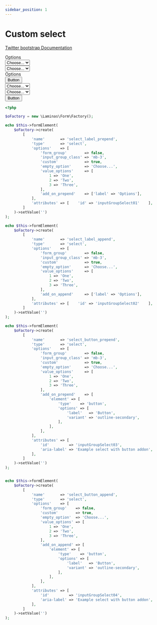 ```yaml
---
sidebar_position: 1
---
```



# Custom select

[Twitter bootstrap Documentation](https://getbootstrap.com/docs/4.5/components/input-group/#custom-select)

<Tabs>
<TabItem value="result" label="Result" default><HtmlCode bootstrapVersion="4.5"><div class="input-group mb-3">
    <div class="input-group-prepend">
        <label class="input-group-text" for="inputGroupSelect01">Options</label>
    </div>
    <select name="select_label_prepend" id="inputGroupSelect01" class="custom-select">
        <option value="" selected="selected">Choose...</option>
        <option value="1">One</option>
        <option value="2">Two</option>
        <option value="3">Three</option>
    </select>
</div>
<div class="input-group mb-3">
    <select name="select_label_append" id="inputGroupSelect02" class="custom-select">
        <option value="" selected="selected">Choose...</option>
        <option value="1">One</option>
        <option value="2">Two</option>
        <option value="3">Three</option>
    </select>
    <div class="input-group-append">
        <label class="input-group-text" for="inputGroupSelect02">Options</label>
    </div>
</div>
<div class="input-group mb-3">
    <div class="input-group-prepend">
        <button type="button" name="button" class="btn btn-outline-secondary" value="">Button</button>
    </div>
    <select name="select_button_prepend" id="inputGroupSelect03" aria-label="Example select with button addon" class="custom-select">
        <option value="" selected="selected">Choose...</option>
        <option value="1">One</option>
        <option value="2">Two</option>
        <option value="3">Three</option>
    </select>
</div>
<div class="input-group">
    <select name="select_button_append" id="inputGroupSelect04" aria-label="Example select with button addon" class="custom-select">
        <option value="" selected="selected">Choose...</option>
        <option value="1">One</option>
        <option value="2">Two</option>
        <option value="3">Three</option>
    </select>
    <div class="input-group-append">
        <button type="button" name="button" class="btn btn-outline-secondary" value="">Button</button>
    </div>
</div></HtmlCode></TabItem>
<TabItem value="source" label="Source">

```php
<?php

$oFactory = new \Laminas\Form\Factory();

echo $this->formElement(
    $oFactory->create(
        [
            'name'       => 'select_label_prepend',
            'type'       => 'select',
            'options'    => [
                'form_group'        => false,
                'input_group_class' => 'mb-3',
                'custom'            => true,
                'empty_option'      => 'Choose...',
                'value_options'     => [
                    1 => 'One',
                    2 => 'Two',
                    3 => 'Three',
                ],
                'add_on_prepend'    => ['label' => 'Options'],
            ],
            'attributes' => [    'id' => 'inputGroupSelect01'    ],
        ]
    )->setValue('')
);

echo $this->formElement(
    $oFactory->create(
        [
            'name'       => 'select_label_append',
            'type'       => 'select',
            'options'    => [
                'form_group'        => false,
                'input_group_class' => 'mb-3',
                'custom'            => true,
                'empty_option'      => 'Choose...',
                'value_options'     => [
                    1 => 'One',
                    2 => 'Two',
                    3 => 'Three',
                ],
                'add_on_append'     => ['label' => 'Options'],
            ],
            'attributes' => [    'id' => 'inputGroupSelect02'    ],
        ]
    )->setValue('')
);

echo $this->formElement(
    $oFactory->create(
        [
            'name'       => 'select_button_prepend',
            'type'       => 'select',
            'options'    => [
                'form_group'        => false,
                'input_group_class' => 'mb-3',
                'custom'            => true,
                'empty_option'      => 'Choose...',
                'value_options'     => [
                    1 => 'One',
                    2 => 'Two',
                    3 => 'Three',
                ],
                'add_on_prepend'    => [
                    'element' => [
                        'type'    => 'button',
                        'options' => [
                            'label'   => 'Button',
                            'variant' => 'outline-secondary',
                        ],
                    ],
                ],
            ],
            'attributes' => [
                'id'         => 'inputGroupSelect03',
                'aria-label' => 'Example select with button addon',
            ],
        ]
    )->setValue('')
);


echo $this->formElement(
    $oFactory->create(
        [
            'name'       => 'select_button_append',
            'type'       => 'select',
            'options'    => [
                'form_group'    => false,
                'custom'        => true,
                'empty_option'  => 'Choose...',
                'value_options' => [
                    1 => 'One',
                    2 => 'Two',
                    3 => 'Three',
                ],
                'add_on_append' => [
                    'element' => [
                        'type'    => 'button',
                        'options' => [
                            'label'   => 'Button',
                            'variant' => 'outline-secondary',
                        ],
                    ],
                ],
            ],
            'attributes' => [
                'id'         => 'inputGroupSelect04',
                'aria-label' => 'Example select with button addon',
            ],
        ]
    )->setValue('')
);

```

</TabItem>
</Tabs>
